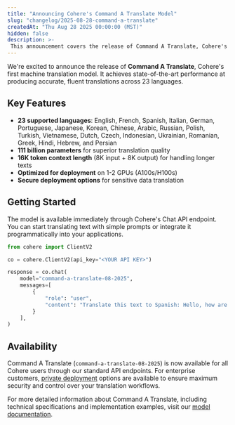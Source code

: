 ```yaml
---
title: "Announcing Cohere's Command A Translate Model"
slug: "changelog/2025-08-28-command-a-translate"
createdAt: "Thu Aug 28 2025 00:00:00 (MST)"
hidden: false
description: >-
 This announcement covers the release of Command A Translate, Cohere's most powerful translation model.
---
```


We're excited to announce the release of **Command A Translate**, Cohere's first machine translation model. It achieves state-of-the-art performance at producing accurate, fluent translations across 23 languages. 

## Key Features
- **23 supported languages**: English, French, Spanish, Italian, German, Portuguese, Japanese, Korean, Chinese, Arabic, Russian, Polish, Turkish, Vietnamese, Dutch, Czech, Indonesian, Ukrainian, Romanian, Greek, Hindi, Hebrew, and Persian
- **111 billion parameters** for superior translation quality
- **16K token context length** (8K input + 8K output) for handling longer texts
- **Optimized for deployment** on 1-2 GPUs (A100s/H100s)
- **Secure deployment options** for sensitive data translation

## Getting Started

The model is available immediately through Cohere's Chat API endpoint. You can start translating text with simple prompts or integrate it programmatically into your applications.

```python
from cohere import ClientV2

co = cohere.ClientV2(api_key="<YOUR API KEY>")

response = co.chat(
    model="command-a-translate-08-2025",
    messages=[
        {
            "role": "user",
            "content": "Translate this text to Spanish: Hello, how are you?",
        }
    ],
)
```

## Availability

Command A Translate (`command-a-translate-08-2025`) is now available for all Cohere users through our standard API endpoints. For enterprise customers, [private deployment](https://docs.cohere.com/docs/private-deployment-overview) options are available to ensure maximum security and control over your translation workflows.

For more detailed information about Command A Translate, including technical specifications and implementation examples, visit our [model documentation](/docs/command-a-translate).